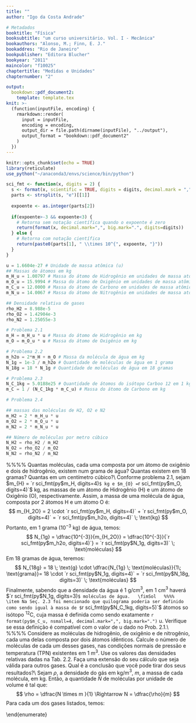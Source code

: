 ```yaml
---
title: ""
author: "Igo da Costa Andrade"

# Metadados
booktitle: "Física"
booksubtitle: "um curso universitário. Vol. I - Mecânica"
bookauthors: "Alonso, M.; Finn, E. J."
bookaddres: "Rio de Janeiro"
bookpublisher: "Editora Blucher"
bookyear: "2011"
maincolor: "f10025"
chaptertitle: "Medidas e Unidades"
chapternumber: "2"

output: 
  bookdown::pdf_document2:
    template: template.tex
knit: >-
  (function(inputFile, encoding) {
    rmarkdown::render(
      input = inputFile,
      encoding = encoding,
      output_dir = file.path(dirname(inputFile), "../output"),
      output_format = "bookdown::pdf_document2"
    )
  })
---
```


```r
knitr::opts_chunk$set(echo = TRUE)
library(reticulate)
use_python("~/anaconda3/envs/science/bin/python")

sci_fmt <- function(x, digits = 2) {
  s <- format(x, scientific = TRUE, digits = digits, decimal.mark = ",", big.mark = ".")
  parts <- strsplit(s, "e")[[1]]
  
  expoente <- as.integer(parts[2])
  
  if(expoente>-3 && expoente<3) {
    # Retorna sem notação científica quando o expoente é zero
    return(format(x, decimal.mark=",", big.mark=".", digits=digits))
  } else {
    # Retorna com notação científica
    return(paste0(parts[1], " \\times 10^{", expoente, "}"))
  }
}
```

```python
u = 1.6604e-27 # Unidade de massa atômica (u)
## Massas de átomos em kg
m_H_u = 1.00797 # Massa do átomo de Hidrogênio em unidades de massa atômica (u)
m_O_u = 15.9994 # Massa do átomo de Oxigênio em unidades de massa atômica (u)
m_C_u = 12.0000 # Massa do átomo de Carbono em unidades de massa atômica (u)
m_N_u = 14.0067 # Massa do átomo de Nitrogênio em unidades de massa atômica (u)

## Densidade relativa de gases
rho_H2 = 8.988e-5
rho_O2 = 1.42904e-3
rho_N2 = 1.25055e-3
```

```python
# Problema 2.1
m_H = m_H_u * u # Massa do átomo de Hidrogênio em kg
m_O = m_O_u * u # Massa do átomo de Oxigênio em kg

# Problema 2.2
m_h2o = 2*m_H + m_O # Massa da molécula de água em kg
N_1g = 1e-3 / m_h2o # Quantidade de moléculas de água em 1 grama
N_18g = 18 * N_1g # Quantidade de moléculas de água em 18 gramas

# Problema 2.3
N_C_1kg = 5.0188e25 # Quantidade de átomos do isótopo Carboo 12 em 1 kg
m_C = 1 / (N_C_1kg * m_C_u) # Massa do átomo de Carbono em kg

# Problema 2.4

## massas das moléculas de H2, O2 e N2
m_H2 = 2 * m_H_u * u
m_O2 = 2 * m_O_u * u
m_N2 = 2 * m_N_u * u

## Número de moléculas por metro cúbico
N_H2 = rho_H2 / m_H2
N_O2 = rho_O2 / m_O2
N_N2 = rho_N2 / m_N2
```







\begin{enumerate}
  \item As massas atômicas, representadas na Tab. A.1, são expressas em \textit{unidades de massa atômica}, abreviadas por u. 1 u é igual a $1,6604 \times 10^{-27}$ kg. Calcule, em quilogramas em em gramas, as massas de (a) um átomo de hidrogênio e (b) um átomo de oxigênio.
  
  \iniSol
    \begin{enumerate}[label=(\alph*)]
      \item Hidrogênio
      \begin{align*}
        m_{kg} = \dfrac{1,6604 \times 10^{-27} \; \text{kg}}{1\;\text{u}} \times m_{u} & \Rightarrow m_{kg} = \dfrac{1,6604 \times 10^{-27} \; \text{kg}}{1\;\text{u}} \times 1,00797 \; \text{u}\\
        & \Rightarrow m_{kg} = `r sci_fmt(py$m_H, digits=4)` \; \text{kg}
      \end{align*}
      \item Oxigênio
      \begin{align*}
        m_{kg} = \dfrac{1,6604 \times 10^{-27} \; \text{kg}}{1\;\text{u}} \times m_{u} & \Rightarrow m_{kg} = \dfrac{`r sci_fmt(py$u, digits=5)`\; \text{kg}}{1\; \text{u}} \times `r format(py$m_O_u, decimal.mark=",", big.mark=".")`\; \text{u}\\
        &\Rightarrow m_{kg} = `r sci_fmt(py$m_O, digits=4)` \; \text{kg}
      \end{align*}
    \end{enumerate}
  \fimSol
  %%%%
  \item Quantas moléculas, cada uma composta por um átomo de oxigênio e dois de hidrogênio, existem num grama de água? Quantas existem em 18 gramas? Quantas em um centímetro cúbico?\\
  \iniSol
    Conforme problema 2.1, sejam $m_{H} = `r sci_fmt(py$m_H, digits=4)`$ kg e $m_{O} = `r sci_fmt(py$m_O, digits=4)`$ kg, as massas de um átomo de Hidrogênio (H) e um átomo de Oxigênio (O), respectivamente. Assim, a massa de uma molécula de água, composta por 2 átomos H e um átomo O é:
    $$
      m_{H_2O} = 2 \cdot `r sci_fmt(py$m_H, digits=4)` + `r sci_fmt(py$m_O, digits=4)` = `r sci_fmt(py$m_h2o, digits=4)` \; \text{kg}
    $$
    Portanto, em 1 grama ($10^{-3}$ kg) de água, temos:
    $$
    N_{1g} = \dfrac{10^{-3}}{m_{H_2O}} = \dfrac{10^{-3}}{`r sci_fmt(py$m_h2o, digits=4)`} = `r sci_fmt(py$N_1g, digits=3)` \; \text{moléculas}
    $$
    Em 18 gramas de água, teremos:
    $$
    N_{18g} = 18 \; \text{g}  \cdot  \dfrac{N_{1g} \; \text{moléculas}}{1\; \text{grama}}= 18 \cdot `r sci_fmt(py$N_1g, digits=4)`  = `r sci_fmt(py$N_18g, digits=3)` \; \text{moléculas} 
    $$
    Finalmente, sabendo que a densidade da água é 1 g/cm$^3$, em 1 cm$^3$ haverá $`r sci_fmt(py$N_1g, digits=3)`$ moléculas de água.
  \fimSol
  %%%%
  \item Na Seç. 2.3 foi mencionado que quilograma poderia ser definido como sendo igual à massa de $`r sci_fmt(py$N_C_1kg, digits=5)`$ átomos so isótopo $^{12}$C, cuja massa é definida como sendo exatamente `r format(py$m_C_u, nsmall=4, decimal.mark=",", big.mark=".")` u. Verifique se essa definição é compatível com o valor de u dado no Prob. 2.1.\\
  \iniSol
    \begin{align*}
      \dfrac{m_{kg}}{m_{u}} = \dfrac{1 \; \text{kg}}{`r sci_fmt(py$N_C_1kg, digits=5)` \; \text{átomos} \times  `r format(py$m_C_u, nsmall=4, decimal.mark=",", big.mark=".")`\;\text{u / átomo}} = `r sci_fmt(py$m_C, digits=5)`\; \text{kg/u}
    \end{align*}
  \fimSol
  %%%%
  \item Considere as moléculas de hidrogênio, de oxigênio e de nitrogênio, cada uma delas composta por dois átomos idênticos. Calcule o número de moléculas de cada um desses gases, nas condições normais de pressão e temperatura (TPN) existentes em 1 m$^3$. Use os valores das densidades relativas dadas na Tab. 2.2. Faça uma extensão do seu cálculo que seja válida para outros gases. Qual é a conclusão que você pode tirar dos seus resultados?\\
  \iniSol
  Sejam $\rho$, a densidade do gás em kg/m$^3$, $m$, a massa de cada molécula, em kg. Então, a quantidade $N$ de moléculas por unidade de volume é tal que: 
  $$
  \rho = \dfrac{N \times m }{1} \Rightarrow N = \dfrac{\rho}{m}
  $$
  Para cada um dos gases listados, temos:
  \begin{enumerate}[label=\textbf{(\roman*)}]
    \item Hidrogênio (H$_2$)
    Cada molécula de gás tem massa de cada molécula:
    \begin{align*}
      m_{H_2 (kg)} = 2 \times m_{H_2 (u)} \times u &= 2 \times `r sci_fmt(py$m_H_u, digits=6)` \; \text{kg/u} \times `r sci_fmt(py$u, digits=5)`\; \text{u} \\
      &= `r sci_fmt(py$m_H2, digits=5)` \; \text{kg}
    \end{align*}
    e densidade igual a $\rho_{H_2} = `r sci_fmt(py$rho_H2, digits=5)`$ kg/m$^3$. Portanto, a quantidade de moléculas em 1 metro cúbico é igual a:
    $$
    N_{H_2} = \dfrac{\rho_{H_2}}{m_{H_2}} = \dfrac{`r sci_fmt(py$rho_H2, digits=5)` \; \text{kg/m}^3}{`r sci_fmt(py$m_H2, digits=4)` \; \text{kg/molécula}} = `r sci_fmt(py$N_H2, digits=4)` \; \text{moléculas/m}^3
    $$
    %%
    \item Oxigênio (O$_2$)
    Cada molécula de gás tem massa de cada molécula:
    \begin{align*}
      m_{O_2 (kg)} = 2 \times m_{O_2 (u)} \times u &= 2 \times `r sci_fmt(py$m_O_u, digits=6)` \; \text{kg/u} \times `r sci_fmt(py$u, digits=5)`\; \text{u} \\
      &= `r sci_fmt(py$m_O2, digits=5)` \; \text{kg}
    \end{align*}
    e densidade igual a $\rho_{O_2} = `r sci_fmt(py$rho_O2, digits=5)`$ kg/m$^3$. Portanto, a quantidade de moléculas em 1 metro cúbico é igual a:
    $$
    N_{O_2} = \dfrac{\rho_{O_2}}{m_{O_2}} = \dfrac{`r sci_fmt(py$rho_O2, digits=5)` \; \text{kg/m}^3}{`r sci_fmt(py$m_O2, digits=4)` \; \text{kg/molécula}} = `r sci_fmt(py$N_O2, digits=4)` \; \text{moléculas/m}^3
    $$
    %%
    \item Nitrogênio (N$_2$)
    Cada molécula de gás tem massa de cada molécula:
    \begin{align*}
      m_{N_2 (kg)} = 2 \times m_{N_2 (u)} \times u &= 2 \times `r sci_fmt(py$m_N_u, digits=6)` \; \text{kg/u} \times `r sci_fmt(py$u, digits=5)`\; \text{u} \\
      &= `r sci_fmt(py$m_N2, digits=5)` \; \text{kg}
    \end{align*}
    e densidade igual a $\rho_{N_2} = `r sci_fmt(py$rho_N2, digits=5)`$ kg/m$^3$. Portanto, a quantidade de moléculas em 1 metro cúbico é igual a:
    $$
    N_{N_2} = \dfrac{\rho_{N_2}}{m_{N_2}} = \dfrac{`r sci_fmt(py$rho_N2, digits=5)` \; \text{kg/m}^3}{`r sci_fmt(py$m_N2, digits=4)` \; \text{kg/molécula}} = `r sci_fmt(py$N_N2, digits=4)` \; \text{moléculas/m}^3
    $$
  \end{enumerate}
  \fimSol
\end{enumerate}